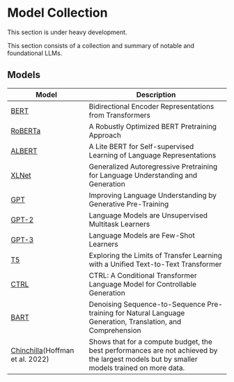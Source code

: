 # Model Collection


<Callout emoji="⚠️">
  This section is under heavy development.
</Callout>

This section consists of a collection and summary of notable and foundational LLMs.



## Models

| Model | Description | 
| --- | --- | 
| [BERT](https://arxiv.org/abs/1810.04805) | Bidirectional Encoder Representations from Transformers | 
| [RoBERTa](https://arxiv.org/abs/1907.11692) | A Robustly Optimized BERT Pretraining Approach | 
| [ALBERT](https://arxiv.org/abs/1909.11942) | A Lite BERT for Self-supervised Learning of Language Representations | 
| [XLNet](https://arxiv.org/abs/1906.08237) | Generalized Autoregressive Pretraining for Language Understanding and Generation |
| [GPT](https://s3-us-west-2.amazonaws.com/openai-assets/research-covers/language-unsupervised/language_understanding_paper.pdf) | Improving Language Understanding by Generative Pre-Training | 
| [GPT-2](https://cdn.openai.com/better-language-models/language_models_are_unsupervised_multitask_learners.pdf) | Language Models are Unsupervised Multitask Learners | 
| [GPT-3](https://arxiv.org/abs/2005.14165) | Language Models are Few-Shot Learners |
| [T5](https://arxiv.org/abs/1910.10683) | Exploring the Limits of Transfer Learning with a Unified Text-to-Text Transformer | 
| [CTRL](https://arxiv.org/abs/1909.05858) | CTRL: A Conditional Transformer Language Model for Controllable Generation | 
| [BART](https://arxiv.org/abs/1910.13461) | Denoising Sequence-to-Sequence Pre-training for Natural Language Generation, Translation, and Comprehension |
| [Chinchilla](https://arxiv.org/abs/2203.15556)(Hoffman et al. 2022) | Shows that for a compute budget, the best performances are not achieved by the largest models but by smaller models trained on more data. |

